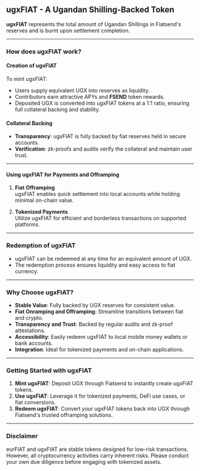 ## ugxFIAT - A Ugandan Shilling-Backed Token

**ugxFIAT** represents the total amount of Ugandan Shillings in Fiatsend's reserves and is burnt upon settlement completion.

---

### How does ugxFIAT work?

#### **Creation of ugxFIAT**

To mint ugxFIAT:

- Users supply equivalent UGX into reserves as liquidity.
- Contributors earn attractive APYs and **FSEND** token rewards.
- Deposited UGX is converted into ugxFIAT tokens at a 1:1 ratio, ensuring full collateral backing and stability.

#### **Collateral Backing**

- **Transparency**: ugxFIAT is fully backed by fiat reserves held in secure accounts.
- **Verification**: zk-proofs and audits verify the collateral and maintain user trust.

---

#### **Using ugxFIAT for Payments and Offramping**

1. **Fiat Offramping**  
   ugxFIAT enables quick settlement into local accounts while holding minimal on-chain value.

2. **Tokenized Payments**  
   Utilize ugxFIAT for efficient and borderless transactions on supported platforms.

---

### Redemption of ugxFIAT

- ugxFIAT can be redeemed at any time for an equivalent amount of UGX.
- The redemption process ensures liquidity and easy access to fiat currency.

---

### Why Choose ugxFIAT?

- **Stable Value**: Fully backed by UGX reserves for consistent value.
- **Fiat Onramping and Offramping**: Streamline transitions between fiat and crypto.
- **Transparency and Trust**: Backed by regular audits and zk-proof attestations.
- **Accessibility**: Easily redeem ugxFIAT to local mobile money wallets or bank accounts.
- **Integration**: Ideal for tokenized payments and on-chain applications.

---

### Getting Started with ugxFIAT

1. **Mint ugxFIAT**: Deposit UGX through Fiatsend to instantly create ugxFIAT tokens.
2. **Use ugxFIAT**: Leverage it for tokenized payments, DeFi use cases, or fiat conversions.
3. **Redeem ugxFIAT**: Convert your ugxFIAT tokens back into UGX through Fiatsend's trusted offramping solutions.

---

### Disclaimer

eurFIAT and ugxFIAT are stable tokens designed for low-risk transactions. However, all cryptocurrency activities carry inherent risks. Please conduct your own due diligence before engaging with tokenized assets.
